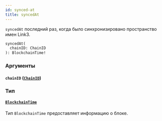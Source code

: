 ```yaml
---
id: synced-at
title: syncedAt
---
```



`syncedAt` последний раз, когда было синхронизировано пространство имен Link3.

```graphql
syncedAt(
  chainID: ChainID
): BlockchainTime!
```


### Аргументы

#### `chainID` ([`ChainID`](/reference/scalars/chain-id))




### Тип

#### [`BlockchainTime`](/reference/objects/blockchain-time) 

Тип `BlockchainTime` предоставляет информацию о блоке.




